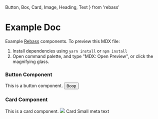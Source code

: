 <!--
Creds to rebass: https://rebassjs.org/getting-started/
Photo: https://images.unsplash.com/photo-1462331940025-496dfbfc7564?w=2048&q=20
-->

  Button,
  Box,
  Card,
  Image,
  Heading,
  Text
} from 'rebass'


# Example Doc

Example [Rebass](https://jxnblk.com/rebass) components. To preview this MDX file:

1. Install dependencies using `yarn install` or `npm install`
2. Open command palette, and type "MDX: Open Preview", or click the magnifying glass.

### Button Component

This is a button component.
<Button>Boop</Button>

### Card Component

This is a card component.
<Box width={256}>
  <Card
    p={1}
    borderRadius={2}
    boxShadow='0 0 16px rgba(0, 0, 0, .25)'>
    <Image src={photo} />
    <Box px={2}>
      <Heading as='h3'>
        Card
      </Heading>
      <Text fontSize={0}>
        Small meta text
      </Text>
    </Box>
  </Card>
</Box>
